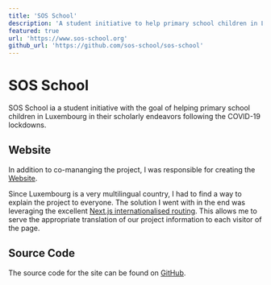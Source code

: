 ```yaml
---
title: 'SOS School'
description: 'A student initiative to help primary school children in Luxembourg affected by COVID-19'
featured: true
url: 'https://www.sos-school.org'
github_url: 'https://github.com/sos-school/sos-school'
---
```


# SOS School

SOS School ia a student initiative with the goal of helping primary school children in Luxembourg in their scholarly endeavors following the COVID-19 lockdowns.

## Website

In addition to co-mananging the project, I was responsible for creating the [Website](https://www.sos-school.org).

Since Luxembourg is a very multilingual country, I had to find a way to explain the project to everyone. The solution I went with in the end was leveraging the excellent [Next.js internationalised routing](https://nextjs.org/docs/advanced-features/i18n-routing). This allows me to serve the appropriate translation of our project information to each visitor of the page.

## Source Code

The source code for the site can be found on [GitHub](https://github.com/sos-school/sos-school).
